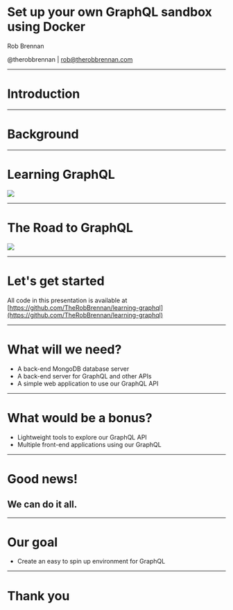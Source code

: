 
# Set up your own GraphQL sandbox using Docker
<Head>
  <title>Set up your own GraphQL sandbox using Docker</title>
</Head>

Rob Brennan

@therobbrennan | [rob@therobbrennan.com](mailto:rob@therobbrennan.com)

---
# Introduction

---
# Background

---
# Learning GraphQL

[![](https://raw.githubusercontent.com/MoonHighway/learning-graphql/master/learning-graphql.jpg)](https://www.amazon.com/Learning-GraphQL-Declarative-Fetching-Modern/dp/1492030716)

---
# The Road to GraphQL

[![](https://www.robinwieruch.de/img/posts/the-road-to-graphql-book/banner_1024.jpg)](https://www.robinwieruch.de/the-road-to-graphql-book/)

---
# Let's get started
All code in this presentation is available at [https://github.com/TheRobBrennan/learning-graphql](https://github.com/TheRobBrennan/learning-graphql)

---
# What will we need?

<ul style={{listStyle: 'none'}}>
  <Appear>
    <li>A back-end MongoDB database server</li>
    <li>A back-end server for GraphQL and other APIs</li>
    <li>A simple web application to use our GraphQL API</li>
  </Appear>
</ul>

---
# What would be a bonus?

<ul style={{listStyle: 'none'}}>
  <Appear>
    <li>Lightweight tools to explore our GraphQL API</li>
    <li>Multiple front-end applications using our GraphQL</li>
  </Appear>
</ul>

---
# Good news!
## We can do it all.

---
# Our goal
<ul style={{listStyle: 'none'}}>
  <Appear>
    <li>Create an easy to spin up environment for GraphQL</li>
  </Appear>
</ul>

---
# Thank you
